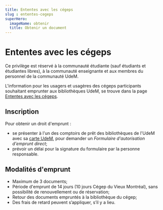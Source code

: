 ```yaml
---
title: Ententes avec les cégeps
slug : ententes-cegeps
superHero:
  imageName: obtenir
  title: Obtenir un document
---
```


# Ententes avec les cégeps
Ce privilège est réservé à la communauté étudiante (sauf étudiants et étudiantes libres), à la communauté enseignante et aux membres du personnel de la communauté UdeM. 

L'information pour les usagers et usagères des cégeps participants souhaitant emprunter aux bibliothèques UdeM, se trouve dans la page [Ententes avec les cégeps](../cegeps.mdx).

## Inscription
Pour obtenir un droit d'emprunt :

* se présenter à l'un des comptoirs de prêt des bibliothèques de l'UdeM avec sa [carte UdeM](https://registraire.umontreal.ca/etudes-et-services/carte-udem/), pour demander un *Formulaire d'autorisation d'emprunt direct*;
* prévoir un délai pour la signature du formulaire par la personne responsable.

## Modalités d'emprunt
* Maximum de 3 documents;
* Période d'emprunt de 14 jours (10 jours Cégep du Vieux Montréal), sans possibilité de renouvellement ou de réservation;
* Retour des documents empruntés à la bibliothèque du cégep;
* Des frais de retard peuvent s’appliquer, s’il y a lieu.
